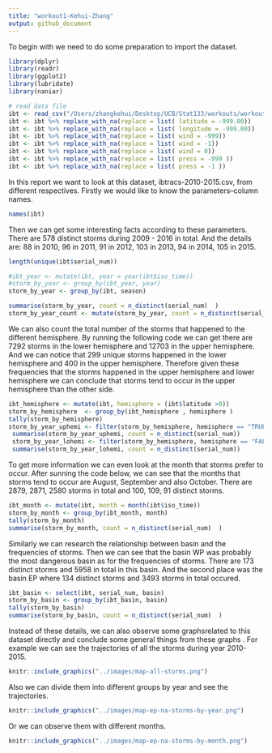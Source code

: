 ```yaml
---
title: "workout1-Kehui-Zhang"
output: github_document
---
```

To begin with we need to do some preparation to import the dataset.
```r
library(dplyr)
library(readr)
library(ggplot2)
library(lubridate)
library(naniar)
```

```r
# read data file
ibt <- read_csv("/Users/zhangkehui/Desktop/UCB/Stat133/workouts/workout1/data/ibtracs-2010-2015.csv",col_names=c("serial_num","season","num","basin","sub_basin","name","iso_time", "nature", "latitude","longitude","wind","press"),col_types = "cicfccccdddd", skip = 1, na = c("-999.", "-1.0","0.0"))
ibt <- ibt %>% replace_with_na(replace = list( latitude = -999.00))
ibt <- ibt %>% replace_with_na(replace = list( longitude = -999.00))
ibt <- ibt %>% replace_with_na(replace = list( wind = -999))
ibt <- ibt %>% replace_with_na(replace = list( wind = -1))
ibt <- ibt %>% replace_with_na(replace = list( wind = 0))
ibt <- ibt %>% replace_with_na(replace = list( press = -999 ))
ibt <- ibt %>% replace_with_na(replace = list( press = -1 ))

```

In this report we want to look at this dataset, ibtracs-2010-2015.csv, from different respectives.  Firstly we would like to know the parameters--column names.     
```r
names(ibt)
```
Then we can get some interesting facts according to these parameters.  
There are 578 distinct storms during 2009 - 2016 in total.  And the details are:  88 in 2010, 96 in 2011, 91 in 2012, 103 in 2013, 94 in 2014, 105 in 2015.
```r
length(unique(ibt$serial_num))
```

```r
#ibt_year <- mutate(ibt, year = year(ibt$iso_time))
#storm_by_year <- group_by(ibt_year, year)
storm_by_year <- group_by(ibt, season)

summarise(storm_by_year, count = n_distinct(serial_num)  )
storm_by_year_count <- mutate(storm_by_year, count = n_distinct(serial_num))
```
We can also count the total number of the storms that happened to the different hemisphere. By running the following code we can get there are 7292 storms in the lower hemisphere and 12703 in the upper hemisphere.
And we can notice that 299 unique storms happened in the lower hemisphere and 400 in the upper hemisphere.
Therefore given these frequencies that the storms happened in the upper hemisphere and lower hemisphere we can conclude that storms tend to occur in the upper hemisphere than the other side.
```r
ibt_hemisphere <- mutate(ibt, hemisphere = (ibt$latitude >0))
storm_by_hemisphere  <- group_by(ibt_hemisphere , hemisphere )
tally(storm_by_hemisphere)
storm_by_year_uphemi <- filter(storm_by_hemisphere, hemisphere == "TRUE")
 summarise(storm_by_year_uphemi, count = n_distinct(serial_num))
 storm_by_year_lohemi <- filter(storm_by_hemisphere, hemisphere == "FALSE")
 summarise(storm_by_year_lohemi, count = n_distinct(serial_num))
```
To get more information we can even look at the month that storms prefer to occur.  After sunning the code below, we can see that the months that storms tend to occur are August, September and also October.  There are 2879, 2871, 2580 storms in total and 100, 109, 91 distinct storms.  
```r
ibt_month <- mutate(ibt, month = month(ibt$iso_time))
storm_by_month <- group_by(ibt_month, month)
tally(storm_by_month)
summarise(storm_by_month, count = n_distinct(serial_num)  )
```
Similarly we can research the relationship between basin and the frequencies of storms.  Then we can see that the basin WP was probably the most dangerous basin as for the frequencies of storms.  There are 173 distinct storms and 5958 in total in this basin.  And the second place was the basin EP where 134 distinct storms and 3493 storms in total occured.  
```r
ibt_basin <- select(ibt, serial_num, basin)
storm_by_basin <- group_by(ibt_basin, basin)
tally(storm_by_basin)
summarise(storm_by_basin, count = n_distinct(serial_num)  )
```
Instead of these details, we can also observe some graphsrelated to this dataset directly and conclude some general things from these graphs .
For example we can see the trajectories of all the storms during year 2010-2015. 


```r
knitr::include_graphics("../images/map-all-storms.png")
```
Also we can divide them into different groups by year and see the trajectories.

```r
knitr::include_graphics("../images/map-ep-na-storms-by-year.png")
```
Or we can observe them with different months.
```r
knitr::include_graphics("../images/map-ep-na-storms-by-month.png")
```




